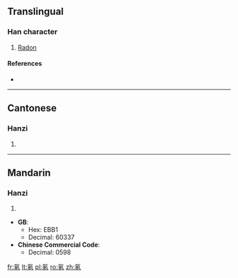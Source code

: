 ==Translingual==

===Han character===
{{Han char|rn=84|rad=气|as=05|sn=9|four=8031<sub>7</sub>|canj=人弓竹水卜 (ONHEY)}}

# [[Radon]]

====References====
* {{Han ref|kx=0599.111|hdz=32011.050|uh=6C21|ud=27681|bh=CF6C|bd=53100}}

----

==Cantonese==

===Hanzi===
{{yue-hanzi|jyut=|y=dung1}}

# {{defn|lang=yue|sort=气05}}

----

==Mandarin==

===Hanzi===
{{cmn-hanzi|pin=[[dōng]] ([[dong1]])|wg=tung<sup>1</sup>}}

# {{defn|lang=cmn|sort=气05}}

* '''GB''':
** Hex: EBB1
** Decimal: 60337
* '''Chinese Commercial Code''':
** Decimal: 0598

[[fr:氡]]
[[lt:氡]]
[[pl:氡]]
[[ro:氡]]
[[zh:氡]]
